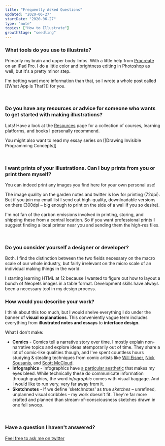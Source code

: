 ```yaml
---
title: "Frequently Asked Questions"
updated: "2020-06-27"
startDate: "2020-06-27"
type: "note"
topics: ["How to Illustrate"]
growthStage: "seedling"
---
```


### What tools do you use to illustrate?

Primarily my brain and upper body limbs. With a little help from [Procreate](https://procreate.art/) on an iPad Pro. I do a little color and brightness editing in Photoshop as well, but it's a pretty minor step.

I'm betting want more information than that, so I wrote a whole post called [[What App is That?]] for you.

<br />

### Do you have any resources or advice for someone who wants to get started with making illustrations?

Lots!
Have a look at the [Resources](/resources) page for a collection of courses, learning platforms, and books I personally recommend.

You might also want to read my essay series on [[Drawing Invisible Programming Concepts]]

<br />

### I want prints of your illustrations. Can I buy prints from you or print them myself?

You can indeed print any images you find here for your own personal use!

The image quality on the garden notes and twitter is low for printing (72dpi). But if you join my email list I send out high-quality, downloadable versions on there (300dpi – big enough to print on the side of a wall if you so desire).

I'm not fan of the carbon emissions involved in printing, storing, and shipping these from a central location. So if you want professional prints I suggest finding a local printer near you and sending them the high-res files.

<br />

### Do you consider yourself a designer or developer?

Both. I find the distinction between the two fields necessary on the macro scale of our whole industry, but fairly irrelevant on the micro scale of an individual making things in the world.

I starting learning HTML at 12 because I wanted to figure out how to layout a bunch of Neopets images in a table format. Development skills have always been a necessary tool in my design process.

### How would you describe your work?

I think about this too much, but I would shelve everything I do under the banner of **visual explanations**. This conveniently vague term includes everything from **illustrated notes and essays** to **interface design**.

What I don't make:

-   **Comics** - Comics tell a narrative story over time. I mostly explain non-narrative topics and explore ideas atemporarily out of time. They share a lot of comic-like qualities though, and I've spent countless hours studying & stealing techniques from comic artists like [Will Eisner](https://en.wikipedia.org/wiki/Will_Eisner), [Nick Sousanis](http://spinweaveandcut.com/), and [Scott McCloud](http://scottmccloud.com/).
-   **Infographics** - Infographics have [a particular aesthetic](https://www.pinterest.com/visualistan/latest-infographics/) that makes my eyes bleed. While technically these do communicate information through graphics, the word _infographic_ comes with visual baggage. And I would like to run very, very far away from it.
-   **Sketchnotes** - If we define 'sketchnotes' as true _sketches_ – unrefined, unplanned visual scribbles – my work doesn't fit.
    They're far more crafted and planned than stream-of-consciousness sketches drawn in one fell swoop.

<br />

### Have a question I haven't answered?

[Feel free to ask me on twitter](https://twitter.com/mappletons)

